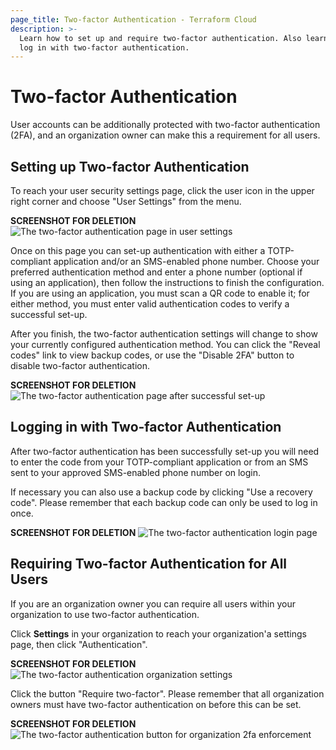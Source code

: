 ```yaml
---
page_title: Two-factor Authentication - Terraform Cloud
description: >-
  Learn how to set up and require two-factor authentication. Also learn how to
  log in with two-factor authentication.
---
```


# Two-factor Authentication

User accounts can be additionally protected with two-factor authentication (2FA), and an organization owner can make this a requirement for all users.

[permissions-citation]: #intentionally-unused---keep-for-maintainers

## Setting up Two-factor Authentication

To reach your user security settings page, click the user icon in the upper right corner and choose "User Settings" from the menu.

**SCREENSHOT FOR DELETION**
![The two-factor authentication page in user settings](/img/docs/2fa-user-settings.png)

Once on this page you can set-up authentication with either a TOTP-compliant application and/or an SMS-enabled phone number. Choose your preferred authentication method and enter a phone number (optional if using an application), then follow the instructions to finish the configuration. If you are using an application, you must scan a QR code to enable it; for either method, you must enter valid authentication codes to verify a successful set-up.

After you finish, the two-factor authentication settings will change to show your currently configured authentication method. You can click the "Reveal codes" link to view backup codes, or use the "Disable 2FA" button to disable two-factor authentication.

**SCREENSHOT FOR DELETION**
![The two-factor authentication page after successful set-up](/img/docs/2fa-backup-codes.png)

## Logging in with Two-factor Authentication

After two-factor authentication has been successfully set-up you will need to enter the code from your TOTP-compliant application or from an SMS sent to your approved SMS-enabled phone number on login.

If necessary you can also use a backup code by clicking "Use a recovery code". Please remember that each backup code can only be used to log in once.

**SCREENSHOT FOR DELETION**
![The two-factor authentication login page](/img/docs/2fa-user-login.png)

## Requiring Two-factor Authentication for All Users

If you are an organization owner you can require all users within your organization to use two-factor authentication.

[permissions-citation]: #intentionally-unused---keep-for-maintainers

Click **Settings** in your organization to reach your organization'a settings page, then click "Authentication".

**SCREENSHOT FOR DELETION**
![The two-factor authentication organization settings](/img/docs/2fa-org-settings.png)

Click the button "Require two-factor". Please remember that all organization owners must have two-factor authentication on before this can be set.

**SCREENSHOT FOR DELETION**
![The two-factor authentication button for organization 2fa enforcement](/img/docs/2fa-org-button.png)
